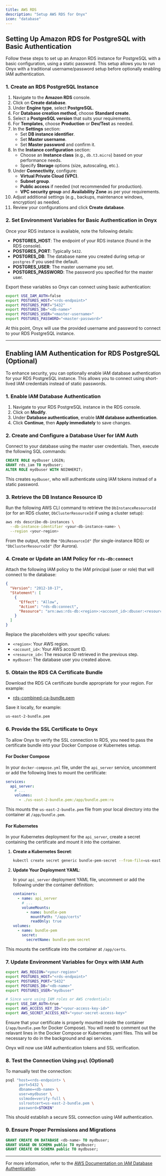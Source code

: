 ```yaml
---
title: AWS RDS  
description: "Setup AWS RDS for Onyx"
icon: "database"
---
```


## Setting Up Amazon RDS for PostgreSQL with Basic Authentication

Follow these steps to set up an Amazon RDS instance for PostgreSQL with a basic configuration, using a static password. This setup allows you to run Onyx with a traditional username/password setup before optionally enabling IAM authentication.

### 1. Create an RDS PostgreSQL Instance

1. Navigate to the **Amazon RDS** console.
2. Click on **Create database**.
3. Under **Engine type**, select **PostgreSQL**.
4. For **Database creation method**, choose **Standard create**.
5. Select a **PostgreSQL version** that suits your requirements.
6. For **Templates**, choose **Production** or **Dev/Test** as needed.
7. In the **Settings** section:
   - Set **DB instance identifier**.
   - Set **Master username**.
   - Set **Master password** and confirm it.
8. In the **Instance configuration** section:
   - Choose an **Instance class** (e.g., `db.t3.micro`) based on your performance needs.
   - Specify **Storage** options (size, autoscaling, etc.).
9. Under **Connectivity**, configure:
   - **Virtual Private Cloud (VPC)**.
   - **Subnet group**.
   - **Public access** if needed (not recommended for production).
   - **VPC security group** and **Availability Zone** as per your requirements.
10. Adjust additional settings (e.g., backups, maintenance windows, encryption) as needed.
11. Review your configurations and click **Create database**.

### 2. Set Environment Variables for Basic Authentication in Onyx

Once your RDS instance is available, note the following details:

- **POSTGRES_HOST**: The endpoint of your RDS instance (found in the RDS console).
- **POSTGRES_PORT**: Typically `5432`.
- **POSTGRES_DB**: The database name you created during setup or `postgres` if you used the default.
- **POSTGRES_USER**: The master username you set.
- **POSTGRES_PASSWORD**: The password you specified for the master user.

Export these variables so Onyx can connect using basic authentication:

```bash
export USE_IAM_AUTH=false
export POSTGRES_HOST="<rds-endpoint>"
export POSTGRES_PORT="5432"
export POSTGRES_DB="<db-name>"
export POSTGRES_USER="<master-username>"
export POSTGRES_PASSWORD="<master-password>"
```

At this point, Onyx will use the provided username and password to connect to your RDS PostgreSQL instance.

---

## Enabling IAM Authentication for RDS PostgreSQL (Optional)

To enhance security, you can optionally enable IAM database authentication for your RDS PostgreSQL instance. This allows you to connect using short-lived IAM credentials instead of static passwords.

### 1. Enable IAM Database Authentication

1. Navigate to your RDS PostgreSQL instance in the RDS console.
2. Click on **Modify**.
3. Under **Database authentication**, enable **IAM database authentication**.
4. Click **Continue**, then **Apply immediately** to save changes.

### 2. Create and Configure a Database User for IAM Auth

Connect to your database using the master user credentials. Then, execute the following SQL commands:

```sql
CREATE ROLE mydbuser LOGIN;
GRANT rds_iam TO mydbuser;
ALTER ROLE mydbuser WITH NOINHERIT;
```

This creates `mydbuser`, who will authenticate using IAM tokens instead of a static password.

### 3. Retrieve the DB Instance Resource ID

Run the following AWS CLI command to retrieve the `DbInstanceResourceId` (or for an RDS cluster, `DbClusterResourceId` if using a cluster setup):

```bash
aws rds describe-db-instances \
  --db-instance-identifier <your-db-instance-name> \
  --region <your-region>
```

From the output, note the `"DbiResourceId"` (for single-instance RDS) or `"DbClusterResourceId"` (for Aurora).

### 4. Create or Update an IAM Policy for `rds-db:connect`

Attach the following IAM policy to the IAM principal (user or role) that will connect to the database:

```json
{
  "Version": "2012-10-17",
  "Statement": [
    {
      "Effect": "Allow",
      "Action": "rds-db:connect",
      "Resource": "arn:aws:rds-db:<region>:<account_id>:dbuser:<resource_id>/mydbuser"
    }
  ]
}
```

Replace the placeholders with your specific values:

- `<region>`: Your AWS region.
- `<account_id>`: Your AWS account ID.
- `<resource_id>`: The resource ID retrieved in the previous step.
- `mydbuser`: The database user you created above.

### 5. Obtain the RDS CA Certificate Bundle

Download the RDS CA certificate bundle appropriate for your region. For example:

- [rds-combined-ca-bundle.pem](https://s3.amazonaws.com/rds-downloads/rds-combined-ca-bundle.pem)

Save it locally, for example:

```bash
us-east-2-bundle.pem
```

### 6. Provide the SSL Certificate to Onyx

To allow Onyx to verify the SSL connection to RDS, you need to pass the certificate bundle into your Docker Compose or Kubernetes setup.

#### For Docker Compose

In your `docker-compose.yml` file, under the `api_server` service, uncomment or add the following lines to mount the certificate:

```yaml
services:
  api_server:
    # ...
    volumes:
      - ./us-east-2-bundle.pem:/app/bundle.pem:ro
```

This mounts the `us-east-2-bundle.pem` file from your local directory into the container at `/app/bundle.pem`.

#### For Kubernetes

In your Kubernetes deployment for the `api_server`, create a secret containing the certificate and mount it into the container.

1. **Create a Kubernetes Secret**:

   ```bash
   kubectl create secret generic bundle-pem-secret --from-file=us-east-2-bundle.pem
   ```

2. **Update Your Deployment YAML**:

   In your `api_server` deployment YAML file, uncomment or add the following under the container definition:

   ```yaml
   containers:
     - name: api_server
       # ...
       volumeMounts:
         - name: bundle-pem
           mountPath: "/app/certs"
           readOnly: true
   volumes:
     - name: bundle-pem
       secret:
         secretName: bundle-pem-secret
   ```

This mounts the certificate into the container at `/app/certs`.

### 7. Update Environment Variables for Onyx with IAM Auth

```bash
export AWS_REGION="<your-region>"
export POSTGRES_HOST="<rds-endpoint>"
export POSTGRES_PORT="5432"
export POSTGRES_DB="<db-name>"
export POSTGRES_USER="mydbuser"

# Since ware using IAM roles or AWS credentials:
export USE_IAM_AUTH=true
export AWS_ACCESS_KEY_ID="<your-access-key-id>"
export AWS_SECRET_ACCESS_KEY="<your-secret-access-key>"
```

Ensure that your certificate is properly mounted inside the container (`/app/bundle.pem` for Docker Compose). You will need to comment out the relavant lines in the Docker Compose or Kubernetes yaml files.
This will be necessary to do in the background and api services.

Onyx will now use IAM authentication tokens and SSL verification.

### 8. Test the Connection Using `psql` (Optional)

To manually test the connection:

```bash
psql "host=<rds-endpoint> \
      port=5432 \
      dbname=<db-name> \
      user=mydbuser \
      sslmode=verify-full \
      sslrootcert=us-east-2-bundle.pem \
      password=$TOKEN"
```

This should establish a secure SSL connection using IAM authentication.

### 9. Ensure Proper Permissions and Migrations

```sql
GRANT CREATE ON DATABASE <db-name> TO mydbuser;
GRANT USAGE ON SCHEMA public TO mydbuser;
GRANT CREATE ON SCHEMA public TO mydbuser;
```

---

For more information, refer to the [AWS Documentation on IAM Database Authentication](https://docs.aws.amazon.com/AmazonRDS/latest/UserGuide/UsingWithRDS.IAMDBAuth.html).